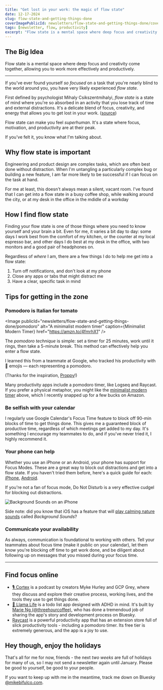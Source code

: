 ```yaml
---
title: "Get lost in your work: the magic of flow state"
date: 12-17-2024
slug: flow-state-and-getting-things-done
coverImagePublicId: newsletters/flow-state-and-getting-things-done/cover
tags: [newsletter, flow, productivity]
excerpt: "Flow state is a mental space where deep focus and creativity come together, allowing you to work more effectively and productively."
---
```


## The Big Idea

Flow state is a mental space where deep focus and creativity come together, allowing you to work more effectively and productively.

---

If you've ever found yourself _so focused_ on a task that you're nearly blind to the world around you, you have very likely experienced _flow state_.

First defined by psychologist Mihaly Csikszentmihalyi, _flow state_ is a state of mind where you're so absorbed in an activity that you lose track of time and external distractions. It's a delicate blend of focus, creativity, and energy that allows you to get lost in your work. ([source](https://en.wikipedia.org/wiki/Flow_(psychology)))

Flow state can make you feel _superhuman_. It's a state where focus, motivation, and productivity are at their peak.

If you've felt it, you know what I'm talking about.

## Why flow state is important

Engineering and product design are complex tasks, which are often best done without distraction. When I'm untangling a particularly complex bug or building a new feature, I am far more likely to be successful if I can focus on the task at hand.

For me at least, this doesn't always mean a silent, vacant room. I've found that I can get into a flow state in a busy coffee shop, while walking around the city, or at my desk in the office in the mdidle of a workday

## How I find flow state

Finding your flow state is one of those things where you need to know yourself and your brain a bit. Even for me, it varies a bit day to day: some days I work best from the comfort of my kitchen, or the counter at my local espresso bar, and other days I do best at my desk in the office, with two monitors and a good pair of headphones on.

Regardless of _where_ I am, there are a few things I do to help me get into a flow state:

1. Turn off notifications, and don't look at my phone
2. Close any apps or tabs that might distract me
3. Have a clear, specific task in mind

## Tips for getting in the zone

### Pomodoro is Italian for tomato

<Image
  publicId="newsletters/flow-state-and-getting-things-done/pomodoro"
  alt="A minimalist modern timer"
  caption={<Link href="https://amzn.to/4fmrhX1">Minimalist Modern Timer</Link>}
  href="https://amzn.to/4fmrhX1"
/>

The _pomodoro technique_ is simple: set a timer for 25 minutes, work until it rings, then take a 5-minute break. This method can effectively help you enter a flow state.

I learned this from a teammate at Google, who tracked his productivity with 🍅 emojis — each representing a pomodoro.

(Thanks for the inspiration, [Proppy](https://bsky.app/profile/proppy.bsky.social)!)

Many productivity apps include a pomodoro timer, like Logseq and Raycast. If you prefer a physical metaphor, you might like the [minimalist modern timer](https://amzn.to/4fmrhX1) above, which I recently snapped up for a few bucks on Amazon.


### Be selfish with your calendar

I regularly use Google Calendar's Focus Time feature to block off 90-min blocks of time to get things done. This gives me a guaranteed block of productive time, regardless of which meetings get added to my day. It's something I encourage my teammates to do, and if you've never tried it, I highly recommend it.

### Your phone can help

Whether you use an iPhone or an Android, your phone has support for Focus Modes. These are a great way to block out distractions and get into a flow state. If you haven't tried them before, here's a quick guide for each: [iPhone](https://www.theverge.com/23355242/ios-16-focus-modes-how-to-apple-iphone), [Android](https://www.androidcentral.com/phones/how-to-set-up-focus-mode-in-android-13).

If you're not a fan of focus mode, Do Not Disturb is a very effective cudgel for blocking out distractions.

<Image
  publicId="newsletters/flow-state-and-getting-things-done/background-sounds"
  alt="Background Sounds on an iPhone"
/>

Side note: did you know that iOS has a feature that will [play calming nature sounds](https://support.apple.com/en-us/109346) called _Background Sounds_?

### Communicate your availability

As always, communication is foundational to working with others. Tell your teammates about focus time (make it public on your calendar), let them know you're blocking off time to get work done, and be diligent about following up on messages that you missed during your focus time.

---

## Find focus online

- [🎙️ Cortex](http://cortex.fm/) is a podcast by creators Myke Hurley and GCP Grey, where they discuss and explore their creative process, working lives, and the tools they use to get things done.
- [🦙 Llama Life](https://llamalife.co/) is a todo list app designed with ADHD in mind. It's built by [Marie Ng (@threehourcoffee)](https://bsky.app/profile/threehourcoffee.bsky.social), who has done a tremendoud job of sharing the app's story and development process on Bluesky.
- [Raycast](https://www.raycast.com/) is a powerful productivity app that has an extension store full of slick productivity tools - including a pomodoro timer. Its free tier is extremely generous, and the app is a joy to use.

## Hey though, enjoy the holidays

That's all for me for now, friends - the next _two weeks_ are full of holidays for many of us, so I may not send a newsletter again until January. Please be good to yourself, be good to your people.

If you want to keep up with me in the meantime, track me down on Bluesky [@mikebifulco.com](https://bsky.app/profile/mikebifulco.com).
